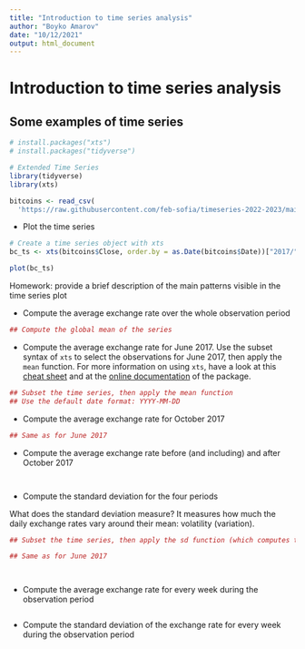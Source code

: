 ```yaml
---
title: "Introduction to time series analysis"
author: "Boyko Amarov"
date: "10/12/2021"
output: html_document
---
```


# Introduction to time series analysis

## Some examples of time series

```r
# install.packages("xts")
# install.packages("tidyverse")

# Extended Time Series
library(tidyverse)
library(xts)

bitcoins <- read_csv(
  'https://raw.githubusercontent.com/feb-sofia/timeseries-2022-2023/main/data/bitcoins.csv')
```


- Plot the time series

```r
# Create a time series object with xts
bc_ts <- xts(bitcoins$Close, order.by = as.Date(bitcoins$Date))["2017/"]
```


```r
plot(bc_ts)
```


Homework: provide a brief description of the main patterns visible in the time
series plot

- Compute the average exchange rate over the whole observation period

```r
## Compute the global mean of the series
```
- Compute the average exchange rate for June 2017. Use the subset syntax of `xts` to select the observations for June
2017, then apply the `mean` function. For more information on using `xts`, have a look at this [cheat sheet](http://datacamp-community-prod.s3.amazonaws.com/72771032-0653-4d87-a798-4a83879e99c8) and at the [online documentation](https://rdrr.io/cran/xts/f/inst/doc/xts.pdf) of the package.

```r
## Subset the time series, then apply the mean function
## Use the default date format: YYYY-MM-DD
```

- Compute the average exchange rate for October 2017

```r
## Same as for June 2017
```

- Compute the average exchange rate before (and including) and after October 2017

```r
```
```r
```
- Compute the standard deviation for the four periods

What does the standard deviation measure?
It measures how much the daily exchange rates vary around their mean: volatility (variation).

```r
## Subset the time series, then apply the sd function (which computes the standard deviation)
```

```r
## Same as for June 2017
```

```r
```

```r
```

- Compute the average exchange rate for every week during the observation period

```r
```


- Compute the standard deviation of the exchange rate for every week during the observation period

```r
```
